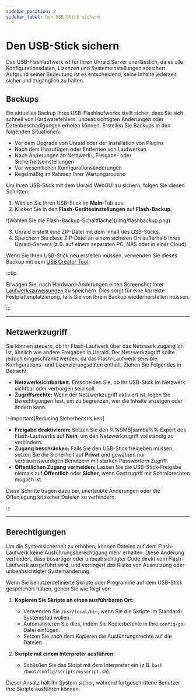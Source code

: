 ```yaml
---
sidebar_position: 2
sidebar_label: Den USB-Stick sichern
---
```


# Den USB-Stick sichern

Das USB-Flashlaufwerk ist für Ihren Unraid Server unerlässlich, da es alle Konfigurationsdaten, Lizenzen und Systemeinstellungen speichert. Aufgrund seiner Bedeutung ist es entscheidend, seine Inhalte jederzeit sicher und zugänglich zu halten.

## Backups

Ein aktuelles Backup Ihres USB-Flashlaufwerks stellt sicher, dass Sie sich schnell von Hardwarefehlern, unbeabsichtigten Änderungen oder Datenbeschädigungen erholen können. Erstellen Sie Backups in den folgenden Situationen:

- Vor dem Upgrade von Unraid oder der Installation von Plugins
- Nach dem Hinzufügen oder Entfernen von Laufwerken
- Nach Änderungen an Netzwerk-, Freigabe- oder Sicherheitseinstellungen
- Vor wesentlichen Konfigurationsänderungen
- Regelmäßig im Rahmen Ihrer Wartungsroutine

Um Ihren USB-Stick mit dem Unraid WebGUI zu sichern, folgen Sie diesen Schritten:

1. Wählen Sie Ihren USB-Stick im **Main**-Tab aus.
2. Klicken Sie in den **Flash-Geräteeinstellungen** auf **Flash-Backup**.

<div style={{ margin: 'auto', maxWidth: '600px', display: 'flex', flexDirection: 'column', alignItems: 'center' }}>
  ![Wählen Sie die Flash-Backup-Schaltfläche](/img/flashbackup.png)
</div>

3. Unraid erstellt eine ZIP-Datei mit dem Inhalt des USB-Sticks.
4. Speichern Sie diese ZIP-Datei an einem sicheren Ort außerhalb Ihres Unraid-Servers (z.B. auf einem separaten PC, NAS oder in einer Cloud).

Wenn Sie Ihren USB-Stick neu erstellen müssen, verwenden Sie dieses Backup mit dem [USB Creator Tool](https://unraid.net/download).

:::tip

Erwägen Sie, nach Hardware-Änderungen einen Screenshot Ihrer [Laufwerkszuweisungen](../../getting-started/set-up-unraid/configure-your-array.mdx#assign-parity-and-data-disks) zu speichern. Dies sorgt für eine korrekte Festplattenplatzierung, falls Sie von Ihrem Backup wiederherstellen müssen.

:::

---

## Netzwerkzugriff

Sie können steuern, ob Ihr Flash-Laufwerk über das Netzwerk zugänglich ist, ähnlich wie andere Freigaben in Unraid. Der Netzwerkzugriff sollte jedoch eingeschränkt werden, da das Flash-Laufwerk sensible Konfigurations- und Lizenzierungsdaten enthält. Ziehen Sie Folgendes in Betracht:

- **Netzwerksichtbarkeit:** Entscheiden Sie, ob Ihr USB-Stick im Netzwerk sichtbar oder verborgen sein soll.
- **Zugriffsrechte:** Wenn der Netzwerkzugriff aktiviert ist, legen Sie Berechtigungen fest, um zu begrenzen, wer die Inhalte anzeigen oder ändern kann.

:::important[Reducing Sicherheitsrisiken]

- **Freigabe deaktivieren:** Setzen Sie den %%SMB|samba%% Export des Flash-Laufwerks auf **Nein**, um den Netzwerkzugriff vollständig zu verhindern.
- **Zugang beschränken:** Falls Sie den USB-Stick freigeben müssen, setzen Sie die Sicherheit auf **Privat** und gewähren nur vertrauenswürdigen Benutzern mit starken Passwörtern Zugriff.
- **Öffentlichen Zugang vermeiden:** Lassen Sie die USB-Stick-Freigabe niemals auf **Öffentlich** oder **Sicher**, wenn Gastzugriff mit Schreibrechten möglich ist.

Diese Schritte tragen dazu bei, unerlaubte Änderungen oder die Offenlegung kritischer Dateien zu verhindern.

:::

---

## Berechtigungen

Um die Systemsicherheit zu erhöhen, können Dateien auf dem Flash-Laufwerk keine Ausführungsberechtigung mehr erhalten. Diese Änderung verhindert, dass bösartiger oder unbeabsichtigter Code direkt vom Flash-Laufwerk ausgeführt wird, und verringert das Risiko von Ausnutzung oder unbeabsichtigter Systemänderung.

Wenn Sie benutzerdefinierte Skripte oder Programme auf dem USB-Stick gespeichert haben, gehen Sie wie folgt vor:

1. **Kopieren Sie Skripte an einen ausführbaren Ort:**
   - Verwenden Sie `/usr/local/bin`, wenn Sie die Skripte im Standard-Systempfad wollen.
   - Automatisieren Sie dies, indem Sie Kopierbefehle in Ihre `config/go`-Datei einfügen.
   - Setzen Sie nach dem Kopieren die Ausführungsrechte auf die Dateien.

2. **Skripte mit einem Interpreter ausführen:**
   - Schließen Sie das Skript mit dem Interpreter ein (z.B. `bash /boot/config/scripts/myscript.sh`).

Dieser Ansatz hält Ihr System sicher, während fortgeschrittene Benutzer ihre Skripte ausführen können.
